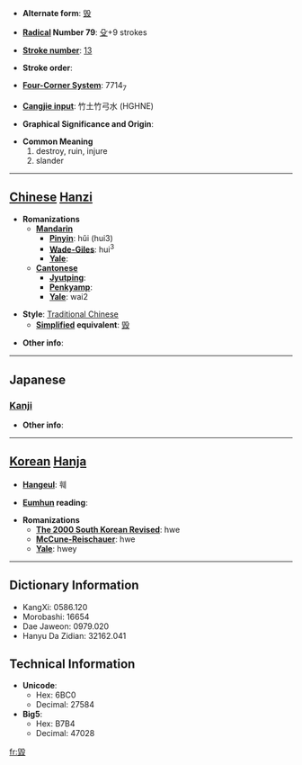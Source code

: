 * '''Alternate form''': [[毁]]

* '''[[Wiktionary:Chinese radical index| Radical]] Number 79''': [[Wiktionary:Chinese radical index 殳|殳]]+9 strokes

* '''[[Wiktionary:Chinese total strokes index|Stroke number]]''': [[Wiktionary:Chinese total strokes index 13|13]]

* '''Stroke order''': 

* '''[[Wiktionary:Chinese four corner index|Four-Corner System]]''': 7714<sub>7</sub>

* '''[[Wiktionary:Chinese Cangjie index|Cangjie input]]''': 竹土竹弓水 (HGHNE)

* '''Graphical Significance and Origin''': 

* '''Common Meaning'''
*#destroy, ruin, injure
*# slander


----

== [[Chinese]] [[Hanzi]] ==

* '''Romanizations'''
** '''[[Mandarin]]'''
*** '''[[Pinyin]]''': hǔi (hui3)
*** '''[[Wade-Giles]]''': hui<sup>3</sup>
*** '''[[Yale]]''': 
** '''[[Cantonese]]'''
*** '''[[Jyutping]]''':
*** '''[[Penkyamp]]''': 
*** '''[[Yale]]''': wai2

* '''Style''': [[Traditional Chinese]] 
** '''[[Simplified Chinese|Simplified]] equivalent''': [[毁]]

* '''Other info''': 

----

==Japanese==
===[[Kanji]]===
{{kanji|on readings=[[き]] (ki)|kun readings=[[こぼつ]] (kobotsu), [[そしる]] (soshiru), [[やせる]] (yaseru)}}

* '''Other info''':  

----

== [[Korean]] [[Hanja]] ==

* '''[[Hangeul]]''': 훼

* '''[[Eumhun]] reading''': 

* '''Romanizations'''
** '''[[The 2000 South Korean Revised Romanization|The 2000 South Korean Revised]]''': hwe
** '''[[McCune-Reischauer]]''': hwe
** '''[[Yale]]''': hwey

----

== Dictionary Information ==

* KangXi: 0586.120
* Morobashi: 16654
* Dae Jaweon: 0979.020
* Hanyu Da Zidian: 32162.041

== Technical Information ==

* '''Unicode''':
** Hex: 6BC0
** Decimal: 27584
* '''Big5''':
** Hex: B7B4
** Decimal: 47028

[[fr:毀]]